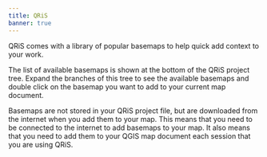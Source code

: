 ```yaml
---
title: QRiS
banner: true
---
```


QRiS comes with a library of popular basemaps to help quick add context to your work. 

The list of available basemaps is shown at the bottom of the QRiS project tree. Expand the branches of this tree to see the available basemaps and double click on the basemap you want to add to your current map document.

Basemaps are not stored in your QRiS project file, but are downloaded from the internet when you add them to your map. This means that you need to be connected to the internet to add basemaps to your map. It also means that you need to add them to your QGIS map document each session that you are using QRiS.